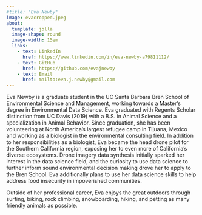 ```yaml
---
#title: "Eva Newby"
image: evacropped.jpeg
about:
  template: jolla
  image-shape: round
  image-width: 15em
  links: 
    - text: LinkedIn
      href: https://www.linkedin.com/in/eva-newby-a79811112/
    - text: GitHub
      href: https://github.com/evajnewby
    - text: Email
      href: mailto:eva.j.newby@gmail.com 
---
```


Eva Newby is a graduate student in the UC Santa Barbara Bren School of Environmental Science and Management, working towards a Master’s degree in Environmental Data Science. Eva graduated with Regents Scholar distinction from UC Davis (2019) with a B.S. in Animal Science and a specialization in Animal Behavior. Since graduation, she has been volunteering at North America’s largest refugee camp in Tijuana, Mexico and working as a biologist in the environmental consulting field. In addition to her responsibilities as a biologist, Eva became the head drone pilot for the Southern California region, exposing her to even more of California’s diverse ecosystems. Drone imagery data synthesis initially sparked her interest in the data science field, and the curiosity to use data science to further inform sound environmental decision making drove her to apply to the Bren School. Eva additionally plans to use her data science skills to help address food insecurity in impoverished communities. 

Outside of her professional career, Eva enjoys the great outdoors through surfing, biking, rock climbing, snowboarding, hiking, and petting as many friendly animals as possible. 
